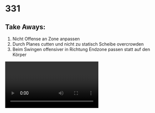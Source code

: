 
# 331

## Take Aways:
1. Nicht Offense an Zone anpassen
2. Durch Planes cutten und nicht zu statisch Scheibe overcrowden
3. Beim Swingen offensiver in Richtung Endzone passen statt auf den Körper

<Video link="https://www.youtube.com/embed/Ul6K_fFacdI?si=46U6wv_J_wxWbdWc" />
